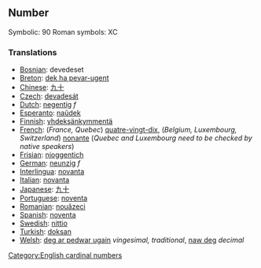 ==Number==

Symbolic: 90
Roman symbols: XC

===Translations===

*[[Bosnian]]: devedeset
*[[Breton]]: [[dek ha pevar-ugent]]
*[[Chinese]]: [[九十]]
*[[Czech]]: [[devadesát]]
*[[Dutch]]: [[negentig]] ''f''
*[[Esperanto]]: [[naŭdek]]
*[[Finnish]]: [[yhdeksänkymmentä]]
*[[French]]: (''France, Quebec'') [[quatre-vingt-dix]], (''Belgium, Luxembourg, Switzerland'') [[nonante]] (''Quebec and Luxembourg need to be checked by native speakers'')
*[[Frisian]]: [[njoggentich]]
*[[German]]: [[neunzig]] ''f''
*[[Interlingua]]: [[novanta]]
*[[Italian]]: [[novanta]]
*[[Japanese]]: [[九十]]
*[[Portuguese]]: [[noventa]]
*[[Romanian]]: [[nouăzeci]]
*[[Spanish]]: [[noventa]]
*[[Swedish]]: [[nittio]]
*[[Turkish]]: [[doksan]]
*[[Welsh]]: [[deg ar pedwar ugain]] ''vingesimal, traditional'', [[naw deg]] ''decimal''

[[Category:English cardinal numbers]]